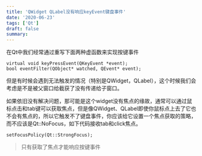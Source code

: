```yaml
---
title: 'QWidget QLabel没有响应keyEvent键盘事件'
date: '2020-06-23'
tags: ['Qt']
draft: false
summary: 
---
```


在Qt中我们经常通过重写下面两种虚函数来实现按键事件
```
virtual void keyPressEvent(QKeyEvent *event);
bool eventFilter(QObject* watched, QEvent* event);
```
但是有时候会遇到无法触发的情况（特别是QWidget，QLabel），这个时候我们会考虑是不是被父窗口给截获了没有传递给子窗口。


如果依旧没有解决问题，那可能是这个widget没有焦点的缘故，通常可以通过鼠标点击和tab键可以获取焦点，但是像QWidget、QLabel即使你鼠标点上去了它也不会有焦点的，所以它触发不了键盘事件，你应该给它设置一个焦点获取的策略，而不应该是Qt::NoFocus，如下代码接收tab和click焦点。
```
setFocusPolicy(Qt::StrongFocus);
```
> 只有获取了焦点才能响应按键事件